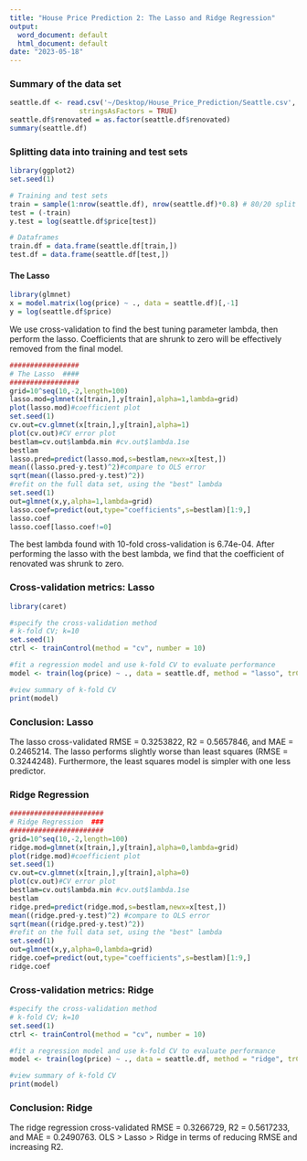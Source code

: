 ```yaml
---
title: "House Price Prediction 2: The Lasso and Ridge Regression"
output:
  word_document: default
  html_document: default
date: "2023-05-18"
---
```


### Summary of the data set
```r
seattle.df <- read.csv('~/Desktop/House_Price_Prediction/Seattle.csv',
                 stringsAsFactors = TRUE)
seattle.df$renovated = as.factor(seattle.df$renovated)
summary(seattle.df)
```

### Splitting data into training and test sets
```r
library(ggplot2)
set.seed(1)

# Training and test sets
train = sample(1:nrow(seattle.df), nrow(seattle.df)*0.8) # 80/20 split
test = (-train)
y.test = log(seattle.df$price[test])

# Dataframes
train.df = data.frame(seattle.df[train,])
test.df = data.frame(seattle.df[test,])
```

#### The Lasso
```r
library(glmnet)
x = model.matrix(log(price) ~ ., data = seattle.df)[,-1]
y = log(seattle.df$price)
```

We use cross-validation to find the best tuning parameter lambda, then perform the lasso. Coefficients that are shrunk to zero will be effectively removed from the final model.

```r
#################
# The Lasso  ####
#################
grid=10^seq(10,-2,length=100)
lasso.mod=glmnet(x[train,],y[train],alpha=1,lambda=grid)
plot(lasso.mod)#coefficient plot
set.seed(1)
cv.out=cv.glmnet(x[train,],y[train],alpha=1)
plot(cv.out)#CV error plot
bestlam=cv.out$lambda.min #cv.out$lambda.1se
bestlam
lasso.pred=predict(lasso.mod,s=bestlam,newx=x[test,])
mean((lasso.pred-y.test)^2)#compare to OLS error
sqrt(mean((lasso.pred-y.test)^2))
#refit on the full data set, using the "best" lambda
set.seed(1)
out=glmnet(x,y,alpha=1,lambda=grid)
lasso.coef=predict(out,type="coefficients",s=bestlam)[1:9,]
lasso.coef
lasso.coef[lasso.coef!=0]
```

The best lambda found with 10-fold cross-validation is 6.74e-04. After performing the lasso with the best lambda, we find that the coefficient of renovated was shrunk to zero. 

### Cross-validation metrics: Lasso
```r
library(caret)

#specify the cross-validation method
# k-fold CV; k=10
set.seed(1)
ctrl <- trainControl(method = "cv", number = 10)

#fit a regression model and use k-fold CV to evaluate performance
model <- train(log(price) ~ ., data = seattle.df, method = "lasso", trControl = ctrl)

#view summary of k-fold CV               
print(model)
```

### Conclusion: Lasso
The lasso cross-validated RMSE = 0.3253822, R2 = 0.5657846, and MAE = 0.2465214. The lasso performs slightly worse than least squares (RMSE = 0.3244248). Furthermore, the least squares model is simpler with one less predictor.

### Ridge Regression
```r
#######################
# Ridge Regression  ###
#######################
grid=10^seq(10,-2,length=100)
ridge.mod=glmnet(x[train,],y[train],alpha=0,lambda=grid)
plot(ridge.mod)#coefficient plot
set.seed(1)
cv.out=cv.glmnet(x[train,],y[train],alpha=0)
plot(cv.out)#CV error plot
bestlam=cv.out$lambda.min #cv.out$lambda.1se
bestlam
ridge.pred=predict(ridge.mod,s=bestlam,newx=x[test,])
mean((ridge.pred-y.test)^2) #compare to OLS error
sqrt(mean((ridge.pred-y.test)^2))
#refit on the full data set, using the "best" lambda
set.seed(1)
out=glmnet(x,y,alpha=0,lambda=grid)
ridge.coef=predict(out,type="coefficients",s=bestlam)[1:9,]
ridge.coef
```

### Cross-validation metrics: Ridge
```r
#specify the cross-validation method
# k-fold CV; k=10
set.seed(1)
ctrl <- trainControl(method = "cv", number = 10)

#fit a regression model and use k-fold CV to evaluate performance
model <- train(log(price) ~ ., data = seattle.df, method = "ridge", trControl = ctrl)

#view summary of k-fold CV               
print(model)
```

### Conclusion: Ridge
The ridge regression cross-validated RMSE = 0.3266729, R2 = 0.5617233, and MAE = 0.2490763. OLS > Lasso > Ridge in terms of reducing RMSE and increasing R2.